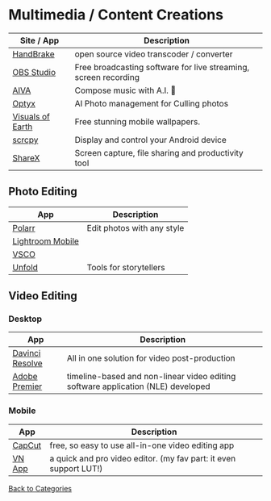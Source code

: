# Multimedia / Content Creations

| Site / App                                              | Description                                                     |
| ------------------------------------------------------- | --------------------------------------------------------------- |
| [HandBrake](https://handbrake.fr/)                      | open source video transcoder / converter                        |
| [OBS Studio](https://obsproject.com)                    | Free broadcasting software for live streaming, screen recording |
| [AIVA](https://aiva.ai)                                 | Compose music with A.I. 🤯                                      |
| [Optyx](https://www.optyx.app/)                         | AI Photo management for Culling photos                          |
| [Visuals of Earth](https://visualsofearth.com/)         | Free stunning mobile wallpapers.                                |
| [scrcpy](https://github.com/Genymobile/scrcpy/releases) | Display and control your Android device                         |
| [ShareX](https://getsharex.com/)                        | Screen capture, file sharing and productivity tool              |

## Photo Editing

| App                                              | Description                |
| ------------------------------------------------ | -------------------------- |
| [Polarr](https://www.polarr.com/)                | Edit photos with any style |
| [Lightroom Mobile](https://lightroom.adobe.com/) |                            |
| [VSCO](https://vsco.co)                          |                            |
| [Unfold](https://unfold.com)                     | Tools for storytellers     |

## Video Editing

### Desktop

| App                                                                          | Description                                                                       |
| ---------------------------------------------------------------------------- | --------------------------------------------------------------------------------- |
| [Davinci Resolve](https://www.blackmagicdesign.com/products/davinciresolve/) | All in one solution for video post-production                                     |
| [Adobe Premier](https://www.adobe.com/id_id/products/premiere.html)          |  timeline-based and non-linear video editing software application (NLE) developed |

### Mobile

| App                               | Description                                                       |
| --------------------------------- | ----------------------------------------------------------------- |
| [CapCut](https://www.capcut.net/) | free, so easy to use all-in-one video editing app                 |
| [VN App](https://www.vlognow.me/) | a quick and pro video editor. (my fav part: it even support LUT!) |

[Back to Categories](/memory)
